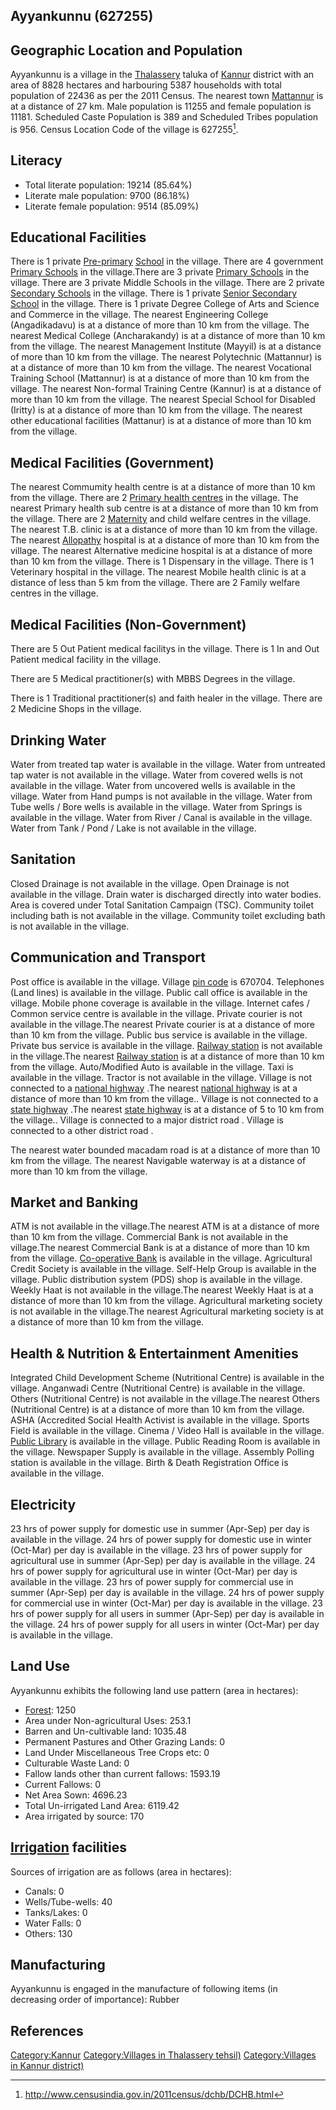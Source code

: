 {{Infobox settlement
| name=Ayyankunnu
| native_name=
| native_name_lang=
| other_name=
| nickname=
| settlement_type=Village
| image_skyline=
| image_alt=
| image_caption=
| pushpin_map=India Kerala
| pushpin_label_position=right
| pushpin_map_alt=
| pushpin_map_caption=Location in Kerala, India
| latd=
| latm=
| lats=
| latNS=
| longd=
| longm=
| longs=
| longEW=
| coordinates_display=inline,title
| subdivision_type=Country
| subdivision_name={{flag|India}}
| subdivision_type1=[[States and territories of India|State]]
| subdivision_name1=Kerala 
| subdivision_type2=[[List of districts of India|District]]
| subdivision_name2=Kannur
| subdivision_type3=Tahsil
| subdivision_name3=Thalassery
| website=
| established_title=<!-- Established -->
| established_date=
| founder=
| named_for=
| government_type=
| governing_body=
| unit_pref=Metric=
| area_footnotes=
| area_rank=
| area_total_km2=88.28
| elevation_footnotes=
| elevation_m=
| population_total=22436
| population_as_of=2011
| population_rank=
| population_density_km2=254
| population_demonym=
| population_footnotes=
| demographics_type1=Languages
| demographics1_title1=Official
| demographics1_info1=[[Malayalam language|Malayalam]]
| timezone1=[[Indian Standard Time|IST]]
| utc_offset1==+5:30
| postal_code_type=[[Postal Index Number|PIN]]
| postal_code=670704
| area_code_type=Telephone code
| area_code=
| registration_plate=
| blank1_name_sec1=Nearest city
| blank1_info_sec1=[[Mattannur]]
| blank2_name_sec1=[[Human sex ratio|Sex ratio]]
| blank2_info_sec1=993 [[male|♂]]/[[female|♀]]
| blank3_name_sec1=Literacy
| blank3_info_sec1=85.64%
| blank1_name_sec2=[[2011 Census of India|2011 census]] code
| blank1_info_sec2=627255
| footnotes=
}}

== Ayyankunnu (627255) ==

== Geographic Location and Population ==

Ayyankunnu is a village in the [[Thalassery]] taluka of [[Kannur]] district with an area of 8828 hectares and harbouring 5387 households with total population of 22436 as per the 2011 Census. The nearest town [[Mattannur]] is at a distance of 27 km. Male population is 11255 and female population is 11181. Scheduled Caste Population is 389 and Scheduled Tribes population is 956. Census Location Code of the village is 627255<ref>http://www.censusindia.gov.in/2011census/dchb/DCHB.html</ref>.


== Literacy ==  
* Total literate population: 19214 (85.64%)
* Literate male population: 9700 (86.18%)
* Literate female population: 9514 (85.09%)


== Educational Facilities ==  
There is 1 private [[Pre-primary]] [[School]] in the village.
There are 4 government [[Primary School]]s in the village.There are 3 private [[Primary School]]s in the village.
There are 3 private Middle Schools in the village.
There are 2 private [[Secondary School]]s in the village.
There is 1 private [[Senior Secondary School]] in the village.
There is 1 private Degree College of Arts and Science and Commerce in the village.
The nearest Engineering College (Angadikadavu) is at a distance of more than 10 km from the village.
The nearest Medical College (Ancharakandy) is at a distance of more than 10 km from the village.
The nearest Management Institute (Mayyil) is at a distance of more than 10 km from the village.
The nearest Polytechnic (Mattannur) is at a distance of more than 10 km from the village.
The nearest Vocational Training School (Mattannur) is at a distance of more than 10 km from the village.
The nearest Non-formal Training Centre (Kannur) is at a distance of more than 10 km from the village.
The nearest Special School for Disabled (Iritty) is at a distance of more than 10 km from the village.
The nearest other educational facilities (Mattanur) is at a distance of more than 10 km from the village.


== Medical Facilities (Government) ==
The nearest Commumity health centre is at a distance of more than 10 km from the village.
There are 2 [[Primary health centre]]s in the village.
The nearest Primary health sub centre is at a distance of more than 10 km from the village.
There are 2 [[Maternity]] and child welfare centres in the village.
The nearest T.B. clinic is at a distance of more than 10 km from the village.
The nearest [[Allopathy]] hospital is at a distance of more than 10 km from the village.
The nearest Alternative medicine hospital is at a distance of more than 10 km from the village.
There is 1 Dispensary in the village.
There is 1 Veterinary hospital in the village.
The nearest Mobile health clinic is at a distance of less than 5 km from the village.
There are 2 Family welfare centres in the village.


== Medical Facilities (Non-Government) ==
There are 5 Out Patient medical facilitys in the village.
There is 1 In and Out Patient medical facility in the village.

There are 5 Medical practitioner(s) with MBBS Degrees in the village.


There is 1 Traditional practitioner(s) and faith healer in the village.
There are 2 Medicine Shops in the village.



== Drinking Water ==
Water from treated tap water is available in the village.
Water from untreated tap water is not available in the village.
Water from covered wells is not available in the village.
Water from uncovered wells is available in the village.
Water from Hand pumps is not available in the village.
Water from Tube wells / Bore wells is available in the village.
Water from Springs is available in the village.
Water from River / Canal is available in the village.
Water from Tank / Pond / Lake is not available in the village.


== Sanitation ==
Closed Drainage is not available in the village.
Open Drainage is not available in the village.
Drain water is discharged directly into water bodies.
Area is covered under Total Sanitation Campaign (TSC).
Community toilet including bath is not available in the village.
Community toilet excluding bath is not available in the village.


== Communication and Transport ==
Post office is available in the village.
Village [[pin code]] is 670704.
Telephones (Land lines) is available in the village.
Public call office is available in the village.
Mobile phone coverage is available in the village.
Internet cafes / Common service centre is available in the village.
Private courier is not available in the village.The nearest Private courier is at a distance of more than 10 km from the village.
Public bus service is available in the village.
Private bus service is available in the village.
[[Railway station]] is not available in the village.The nearest [[Railway station]] is at a distance of more than 10 km from the village.
Auto/Modified Auto is available in the village.
Taxi is available in the village.
Tractor is not available in the village.
Village is not connected to a [[national highway]] .The nearest [[national highway]] is at a distance of more than 10 km from the village..
Village is not connected to a [[state highway]] .The nearest [[state highway]] is at a distance of 5 to 10 km from the village..
Village is connected to a major district road    .
Village is connected to a other district road  .


The nearest water bounded macadam road is at a distance of more than 10 km from the village.
The nearest Navigable waterway is at a distance of more than 10 km from the village.



== Market and Banking ==
ATM is not available in the village.The nearest ATM is at a distance of more than 10 km from the village.
Commercial Bank is not available in the village.The nearest Commercial Bank is at a distance of more than 10 km from the village.
[[Co-operative Bank]] is available in the village.
Agricultural Credit Society is available in the village.
Self-Help Group is available in the village.
Public distribution system (PDS) shop is available in the village.
Weekly Haat is not available in the village.The nearest Weekly Haat is at a distance of more than 10 km from the village.
Agricultural marketing society is not available in the village.The nearest Agricultural marketing society is at a distance of more than 10 km from the village.


== Health & Nutrition & Entertainment Amenities ==
Integrated Child Development Scheme (Nutritional Centre) is available in the village.
Anganwadi Centre (Nutritional Centre) is available in the village.
Others (Nutritional Centre) is not available in the village.The nearest Others (Nutritional Centre) is at a distance of more than 10 km from the village.
ASHA (Accredited Social Health Activist is available in the village.
Sports Field is available in the village.
Cinema / Video Hall is available in the village.
[[Public Library]] is available in the village.
Public Reading Room is available in the village.
Newspaper Supply is available in the village.
Assembly Polling station is available in the village.
Birth & Death Registration Office is available in the village.


== Electricity ==
23 hrs of power supply for domestic use in summer (Apr-Sep) per day is available in the village.
24 hrs of power supply for domestic use in winter (Oct-Mar) per day is available in the village.
23 hrs of power supply for agricultural use in summer (Apr-Sep) per day is available in the village.
24 hrs of power supply for agricultural use in winter (Oct-Mar) per day is available in the village.
23 hrs of power supply for commercial use in summer (Apr-Sep) per day is available in the village.
24 hrs of power supply for commercial use in winter (Oct-Mar) per day is available in the village.
23 hrs of power supply for all users in summer (Apr-Sep) per day is available in the village.
24 hrs of power supply for all users in winter (Oct-Mar) per day is available in the village.


== Land Use ==
Ayyankunnu exhibits the following land use pattern (area in hectares):
* [[Forest]]: 1250
* Area under Non-agricultural Uses: 253.1
* Barren and Un-cultivable land: 1035.48
* Permanent Pastures and Other Grazing Lands: 0
* Land Under Miscellaneous Tree Crops etc: 0
* Culturable Waste Land: 0
* Fallow lands other than current fallows: 1593.19
* Current Fallows: 0
* Net Area Sown: 4696.23
* Total Un-irrigated Land Area: 6119.42
* Area irrigated by source: 170


== [[Irrigation]] facilities ==
Sources of irrigation are as follows (area in hectares):
* Canals: 0
* Wells/Tube-wells: 40
* Tanks/Lakes: 0
* Water Falls: 0
* Others: 130


== Manufacturing ==
Ayyankunnu is engaged in the manufacture of following items (in decreasing order of importance): Rubber


[[Category:Kannur]]
[[Category:Villages in Thalassery tehsil)]]
[[Category:Villages in Kannur district)]]


== References ==
{{Reflist}}


